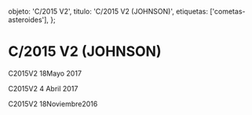 
  objeto: 'C/2015 V2',
  titulo: 'C/2015 V2 (JOHNSON)',
  etiquetas: ['cometas-asteroides'],
};

# C/2015 V2 (JOHNSON)

<Imagen
  src="registro/c2015-v2_20170518_3_2015v2_20170517_i88.jpg"
  fecha="20170518"
/>

C2015V2 18Mayo 2017

<Imagen
  src="registro/c2015-v2_20170404_2_2015v2_20170404_i88.jpg"
  fecha="20170404"
/>

C2015V2 4 Abril 2017

<Imagen
  src="registro/c2015-v2_20161118_1_2015v2_20161118_i88.jpg"
  fecha="20161118"
/>

C2015V2 18Noviembre2016